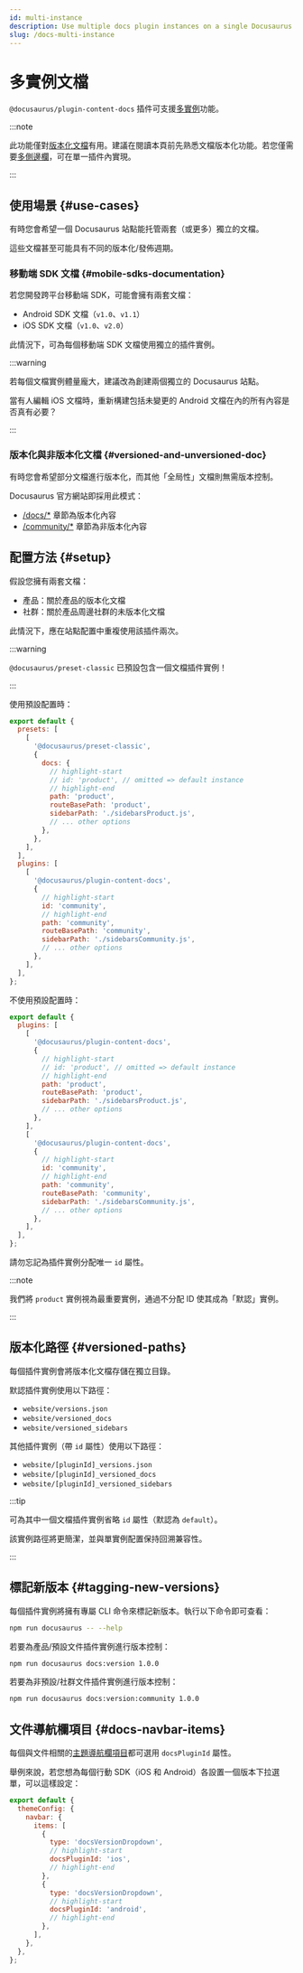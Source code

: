 ```yaml
---
id: multi-instance
description: Use multiple docs plugin instances on a single Docusaurus site.
slug: /docs-multi-instance
---
```


# 多實例文檔

`@docusaurus/plugin-content-docs` 插件可支援[多實例](../../using-plugins.mdx#multi-instance-plugins-and-plugin-ids)功能。

:::note

此功能僅對[版本化文檔](./versioning.mdx)有用。建議在閱讀本頁前先熟悉文檔版本化功能。若您僅需要[多側邊欄](./sidebar/multiple-sidebars.mdx)，可在單一插件內實現。

:::

## 使用場景 {#use-cases}

有時您會希望一個 Docusaurus 站點能托管兩套（或更多）獨立的文檔。

這些文檔甚至可能具有不同的版本化/發佈週期。

### 移動端 SDK 文檔 {#mobile-sdks-documentation}

若您開發跨平台移動端 SDK，可能會擁有兩套文檔：

- Android SDK 文檔（`v1.0`、`v1.1`）
- iOS SDK 文檔（`v1.0`、`v2.0`）

此情況下，可為每個移動端 SDK 文檔使用獨立的插件實例。

:::warning

若每個文檔實例體量龐大，建議改為創建兩個獨立的 Docusaurus 站點。

當有人編輯 iOS 文檔時，重新構建包括未變更的 Android 文檔在內的所有內容是否真有必要？

:::

### 版本化與非版本化文檔 {#versioned-and-unversioned-doc}

有時您會希望部分文檔進行版本化，而其他「全局性」文檔則無需版本控制。

Docusaurus 官方網站即採用此模式：

- [/docs/\*](/docs) 章節為版本化內容
- [/community/\*](/community/support) 章節為非版本化內容

## 配置方法 {#setup}

假設您擁有兩套文檔：

- 產品：關於產品的版本化文檔
- 社群：關於產品周邊社群的未版本化文檔

此情況下，應在站點配置中重複使用該插件兩次。

:::warning

`@docusaurus/preset-classic` 已預設包含一個文檔插件實例！

:::

使用預設配置時：

```js title="docusaurus.config.js"
export default {
  presets: [
    [
      '@docusaurus/preset-classic',
      {
        docs: {
          // highlight-start
          // id: 'product', // omitted => default instance
          // highlight-end
          path: 'product',
          routeBasePath: 'product',
          sidebarPath: './sidebarsProduct.js',
          // ... other options
        },
      },
    ],
  ],
  plugins: [
    [
      '@docusaurus/plugin-content-docs',
      {
        // highlight-start
        id: 'community',
        // highlight-end
        path: 'community',
        routeBasePath: 'community',
        sidebarPath: './sidebarsCommunity.js',
        // ... other options
      },
    ],
  ],
};
```

不使用預設配置時：

```js title="docusaurus.config.js"
export default {
  plugins: [
    [
      '@docusaurus/plugin-content-docs',
      {
        // highlight-start
        // id: 'product', // omitted => default instance
        // highlight-end
        path: 'product',
        routeBasePath: 'product',
        sidebarPath: './sidebarsProduct.js',
        // ... other options
      },
    ],
    [
      '@docusaurus/plugin-content-docs',
      {
        // highlight-start
        id: 'community',
        // highlight-end
        path: 'community',
        routeBasePath: 'community',
        sidebarPath: './sidebarsCommunity.js',
        // ... other options
      },
    ],
  ],
};
```

請勿忘記為插件實例分配唯一 `id` 屬性。

:::note

我們將 `product` 實例視為最重要實例，通過不分配 ID 使其成為「默認」實例。

:::

## 版本化路徑 {#versioned-paths}

每個插件實例會將版本化文檔存儲在獨立目錄。

默認插件實例使用以下路徑：

- `website/versions.json`
- `website/versioned_docs`
- `website/versioned_sidebars`

其他插件實例（帶 `id` 屬性）使用以下路徑：

- `website/[pluginId]_versions.json`
- `website/[pluginId]_versioned_docs`
- `website/[pluginId]_versioned_sidebars`

:::tip

可為其中一個文檔插件實例省略 `id` 屬性（默認為 `default`）。

該實例路徑將更簡潔，並與單實例配置保持回溯兼容性。

:::

## 標記新版本 {#tagging-new-versions}

每個插件實例將擁有專屬 CLI 命令來標記新版本。執行以下命令即可查看：

```bash npm2yarn
npm run docusaurus -- --help
```

若要為產品/預設文件插件實例進行版本控制：

```bash npm2yarn
npm run docusaurus docs:version 1.0.0
```

若要為非預設/社群文件插件實例進行版本控制：

```bash npm2yarn
npm run docusaurus docs:version:community 1.0.0
```

## 文件導航欄項目 {#docs-navbar-items}

每個與文件相關的[主題導航欄項目](../../api/themes/theme-configuration.mdx#navbar)都可選用 `docsPluginId` 屬性。

舉例來說，若您想為每個行動 SDK（iOS 和 Android）各設置一個版本下拉選單，可以這樣設定：

```js title="docusaurus.config.js"
export default {
  themeConfig: {
    navbar: {
      items: [
        {
          type: 'docsVersionDropdown',
          // highlight-start
          docsPluginId: 'ios',
          // highlight-end
        },
        {
          type: 'docsVersionDropdown',
          // highlight-start
          docsPluginId: 'android',
          // highlight-end
        },
      ],
    },
  },
};
```